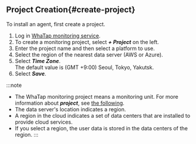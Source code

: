 ## Project Creation{#create-project}

To install an agent, first create a project.

1.  Log in [WhaTap monitoring service](https://service.whatap.io).
2.  To create a monitoring project, select **_+ Project_** on the left.
3.  Enter the project name and then select a platform to use.
4.  Select the region of the nearest data server (AWS or Azure).
5.  Select **_Time Zone_**. <br/>The default value is (GMT +9:00) Seoul, Tokyo, Yakutsk.
6.  Select **_Save_**.

:::note

-   The WhaTap monitoring project means a monitoring unit. For more information about **_project_**, see [the following](../project).
-   The data server's location indicates a region.
-   A region in the cloud indicates a set of data centers that are installed to provide cloud services.
-   If you select a region, the user data is stored in the data centers of the region.
    :::
